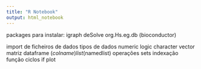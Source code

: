 ```yaml
---
title: "R Notebook"
output: html_notebook
---
```


packages para instalar:
igraph
deSolve
org.Hs.eg.db (bioconductor)

import de ficheiros de dados
tipos de dados
  numeric
  logic
  character
  vector
  matriz
  dataframe ($colname)
  list ($namedlist)
  operações
  sets
indexação 
função
ciclos
if
plot


```r

```


